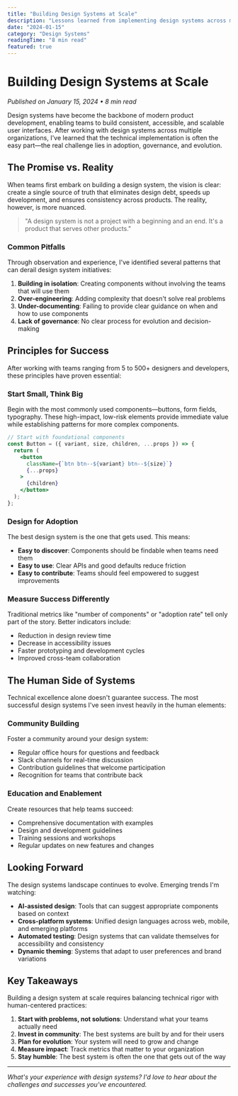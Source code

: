 ```yaml
---
title: "Building Design Systems at Scale"
description: "Lessons learned from implementing design systems across multiple product teams"
date: "2024-01-15"
category: "Design Systems"
readingTime: "8 min read"
featured: true
---
```


# Building Design Systems at Scale

*Published on January 15, 2024 • 8 min read*

Design systems have become the backbone of modern product development, enabling teams to build consistent, accessible, and scalable user interfaces. After working with design systems across multiple organizations, I've learned that the technical implementation is often the easy part—the real challenge lies in adoption, governance, and evolution.

## The Promise vs. Reality

When teams first embark on building a design system, the vision is clear: create a single source of truth that eliminates design debt, speeds up development, and ensures consistency across products. The reality, however, is more nuanced.

> "A design system is not a project with a beginning and an end. It's a product that serves other products."

### Common Pitfalls

Through observation and experience, I've identified several patterns that can derail design system initiatives:

1. **Building in isolation**: Creating components without involving the teams that will use them
2. **Over-engineering**: Adding complexity that doesn't solve real problems  
3. **Under-documenting**: Failing to provide clear guidance on when and how to use components
4. **Lack of governance**: No clear process for evolution and decision-making

## Principles for Success

After working with teams ranging from 5 to 500+ designers and developers, these principles have proven essential:

### Start Small, Think Big

Begin with the most commonly used components—buttons, form fields, typography. These high-impact, low-risk elements provide immediate value while establishing patterns for more complex components.

```jsx
// Start with foundational components
const Button = ({ variant, size, children, ...props }) => {
  return (
    <button 
      className={`btn btn--${variant} btn--${size}`}
      {...props}
    >
      {children}
    </button>
  );
};
```

### Design for Adoption

The best design system is the one that gets used. This means:

- **Easy to discover**: Components should be findable when teams need them
- **Easy to use**: Clear APIs and good defaults reduce friction
- **Easy to contribute**: Teams should feel empowered to suggest improvements

### Measure Success Differently

Traditional metrics like "number of components" or "adoption rate" tell only part of the story. Better indicators include:

- Reduction in design review time
- Decrease in accessibility issues
- Faster prototyping and development cycles
- Improved cross-team collaboration

## The Human Side of Systems

Technical excellence alone doesn't guarantee success. The most successful design systems I've seen invest heavily in the human elements:

### Community Building

Foster a community around your design system:
- Regular office hours for questions and feedback
- Slack channels for real-time discussion  
- Contribution guidelines that welcome participation
- Recognition for teams that contribute back

### Education and Enablement

Create resources that help teams succeed:
- Comprehensive documentation with examples
- Design and development guidelines
- Training sessions and workshops
- Regular updates on new features and changes

## Looking Forward

The design systems landscape continues to evolve. Emerging trends I'm watching:

- **AI-assisted design**: Tools that can suggest appropriate components based on context
- **Cross-platform systems**: Unified design languages across web, mobile, and emerging platforms  
- **Automated testing**: Design systems that can validate themselves for accessibility and consistency
- **Dynamic theming**: Systems that adapt to user preferences and brand variations

## Key Takeaways

Building a design system at scale requires balancing technical rigor with human-centered practices:

1. **Start with problems, not solutions**: Understand what your teams actually need
2. **Invest in community**: The best systems are built by and for their users
3. **Plan for evolution**: Your system will need to grow and change
4. **Measure impact**: Track metrics that matter to your organization
5. **Stay humble**: The best system is often the one that gets out of the way

---

*What's your experience with design systems? I'd love to hear about the challenges and successes you've encountered.* 